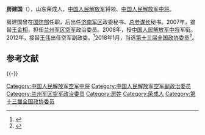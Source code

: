 '''房建国'''（{{bd|1955年||年catIdx=}}），山东荣成人，[[中国人民解放军|中国人民解放军]]将领、[[中国人民解放军中将|中国人民解放军中将]]。

房建国曾在[[国防部|国防部]]任职，后出任[[济南军区|济南军区]]政委秘书、[[总参谋长|总参谋长]]秘书。2007年，接替[[王金相|王金相]]，担任[[兰州军区空军|兰州军区空军]]政治委员。2008年，授[[中国人民解放军中将|中国人民解放军中将]]军衔。2012年，接替[[王伟_(中将)|王伟]]出任空军副政委。<ref>{{cite web|url=http://china.caixin.com/2012-07-12/100410302.html|title=空军和兰州军区部分将领调整|publisher=财新网|date=2012-07-12|accessdate=2012-07-22|archive-date=2017-08-27|archive-url=https://web.archive.org/web/20170827212733/http://china.caixin.com/2012-07-12/100410302.html|dead-url=no}}</ref>2018年1月，当选[[中国人民政治协商会议第十三届全国委员会委员名单|第十三届全国政协委员]]<ref>{{Cite web|url=http://sports.163.com/18/0126/06/D92BRKK400051C89.html|title=中国人民政治协商会议第十三届全国委员会委员名单|accessdate=2018-01-26|last=|work=网易|archive-url=https://web.archive.org/web/20180127143232/http://sports.163.com/18/0126/06/D92BRKK400051C89.html|archive-date=2018-01-27|dead-url=yes}}</ref>。

==参考文献==
{{Reflist}}

{{-}}
{{start box}}
{{s-mil}}
{{succession box|[[王伟_(中将)|王伟]]|现任|[[中国人民解放军空军|中国人民解放军空军]]副[[政治委员|政治委员]]|2012年7月至今}}
{{succession box|[[王金相|王金相]]|[[刘健|刘健]]|[[中国人民解放军|中国人民解放军]][[兰州军区空军|兰州军区空军]]政治委员|2007年6月－2012年7月}}
{{end box}}
{{中华人民共和国现役中将}}

[[Category:中国人民解放军空军中将|Category:中国人民解放军空军中将]]
[[Category:中国人民解放军空军副政治委员|Category:中国人民解放军空军副政治委员]]
[[Category:兰州军区空军政治委员|Category:兰州军区空军政治委员]]
[[Category:房姓|Category:房姓]]
[[Category:荣成人|Category:荣成人]]
[[Category:第十三届全国政协委员|Category:第十三届全国政协委员]]


{{中国军事人物小作品}}